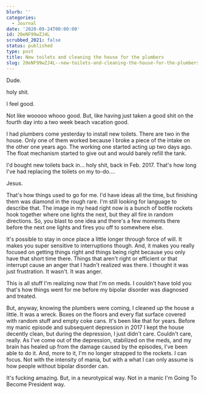 ```yaml
---
blurb: ''
categories:
  - Journal
date: '2020-09-24T00:00:00'
id: 20eNF99wZJ4L
scrubbed_2021: false
status: published
type: post
title: New toilets and cleaning the house for the plumbers
slug: 20eNF99wZJ4L--new-toilets-and-cleaning-the-house-for-the-plumbers
---
```


Dude.

holy shit.

I feel good. 

Not like wooooo whooo good. But, like having just taken a good shit on the fourth day into a two week beach vacation good. 

I had plumbers come yesterday to install new toilets. There are two  in the house. Only one of them worked because I broke a piece of the intake on the other one years ago. The working one started acting up two days ago. The float mechanism started to give out and would barely refill the tank. 

I'd bought new toilets back in... holy shit, back in Feb. 2017. That's how long I've had replacing the toilets on my to-do.... 

Jesus. 

That's how things used to go for me. I'd have ideas all the time, but finishing them was diamond in the rough rare. I'm still looking for language to describe that. The image in my head right now is a bunch of bottle rockets hook together where one lights the next, but they all fire in random directions. So, you blast to one idea and there's a few moments there before the next one lights and fires you off to somewhere else. 

It's possible to stay in once place a little longer through force of will. It makes you super sensitive to interruptions though. And, it makes you really focused on getting things right and things being right because you only have that short time there. Things that aren't right or efficient or that interrupt cause an anger that I hadn't realized was there. I thought it was just frustration. It wasn't. It was anger.

This is all stuff I'm realizing now that I'm on meds. I couldn't have told you that's how things went for me before my bipolar disorder was diagnosed and treated. 

But, anyway, knowing the plumbers were coming, I cleaned up the house a little. It was a wreck. Boxes on the floors and every flat surface covered with random stuff and empty coke cans. It's been like that for years. Before my manic episode and subsequent depression in 2017 I kept the house decently clean, but during the depression, I just didn't care. Couldn't care, really. As I've come out of the depression, stabilized on the meds, and my brain has healed up from the damage caused by the episodes, I've been able to do it. And, more to it, I'm no longer strapped to the rockets. I can focus. Not with the intensity of mania, but with a what I can only assume is how people without bipolar disorder can.

It's fucking amazing. But, in a neurotypical way. Not in a manic I'm Going To Become President way.
